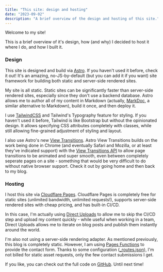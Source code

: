 ```yaml
---
title: "This site: design and hosting"
date: "2023-09-02"
description: "A brief overview of the design and hosting of this site."
---
```


Welcome to my site!

This is a brief overview of it's design, how (and why) I decided to host it where I do, and how I built it.

### Design

This site is designed and build via [Astro](https://astro.build). If you haven't used it before, check it out! It's an amazing, no-JS-by-default (but you can add it if you want) site framework for building both static and server-side rendered sites.

My site is all static. Static sites can be significantly faster than server-side rendered sites, especially since they don't use a backend database. Astro allows me to author all of my content in Markdown (actually, [MarkDoc](https://markdoc.dev/), a similar alternative to Markdown), build it once, and then deploy it.

I use [TailwindCSS](https://tailwindcss.com/) and Tailwind's Typography feature for styling. If you haven't used it before, Tailwind is like Bootstrap but without the opinionated design. It allows specifying CSS attributes completely with classes, while still allowing fine-grained adjustment of styling and layout.

I also use Astro's new [View Transitions](https://docs.astro.build/en/guides/view-transitions/). Astro View Transitions builds on the work being done in Chrome (and eventually Safari and Mozilla, or at least they've indicated support) with the [View Transitions API](https://developer.mozilla.org/en-US/docs/Web/API/View_Transitions_API) to allow page transitions to be animated and super smooth, even between completely seperate pages on a site - something that would be very difficult to do without native browser support. Check it out by going home and then back to my blog.

### Hosting

I host this site via [Cloudflare Pages](https://pages.cloudflare.com). Cloudflare Pages is completely free for static sites (unlimited bandwidth, unlimited requests!), supports server-side rendered sites with cheap pricing, and has built-in CI/CD.

In this case, I'm actually using [Direct Uploads](https://developers.cloudflare.com/pages/platform/direct-upload/) to allow me to skip the CI/CD step and upload my content quickly - while useful when working in a team, Direct Uploads allows me to iterate on blog posts and publish them instantly around the world.

I'm also not using a server-side rendering adapter. As mentioned previously, this blog is completely static. However, I am using [Pages Functions](https://developers.cloudflare.com/pages/platform/functions/) to provide the contact form. Thanks to some configuration ([_routes.json](https://developers.cloudflare.com/pages/platform/functions/routing/#create-a-_routesjson-file)), I'm not billed for static asset requests, only the few contact submissions I get.

If you like, you can check out the full code on [GitHub](https://github.com/isaac-mcfadyen/personal-site). Until next time!